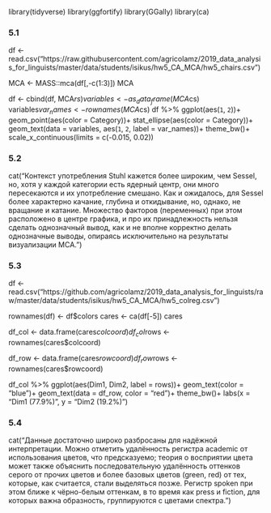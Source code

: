 library(tidyverse)
library(ggfortify)
library(GGally)
library(ca)

### 5.1
df <- read.csv("https://raw.githubusercontent.com/agricolamz/2019_data_analysis_for_linguists/master/data/students/isikus/hw5_CA_MCA/hw5_chairs.csv")

MCA <- MASS::mca(df[,-c(1:3)])
MCA

df <- cbind(df, MCA$rs)
variables <- as_data_frame(MCA$cs)
variables$var_names <- rownames(MCA$cs)
df %>% 
  ggplot(aes(`1`, `2`))+
  geom_point(aes(color = Category))+
  stat_ellipse(aes(color = Category))+
  geom_text(data = variables, aes(`1`, `2`, label = var_names))+
  theme_bw()+
  scale_x_continuous(limits = c(-0.015, 0.02))

### 5.2
cat("Контекст употребления Stuhl кажется более широким, чем Sessel, но, хотя у каждой категории есть ядерный центр, они много пересекаются и их употребление смешано. Как и ожидалось, для Sessel более характерно качание, глубина и откидывание, но, однако, не вращание и катание. Множество факторов (переменных) при этом расположено в центре графика, и про их принадлежность нельзя сделать однозначный вывод, как и не вполне корректно делать однозначные выводы, опираясь исключительно на результаты визуализации MCA.")

### 5.3
df <- read.csv("https://github.com/agricolamz/2019_data_analysis_for_linguists/raw/master/data/students/isikus/hw5_CA_MCA/hw5_colreg.csv")

rownames(df) <- df$colors
cares <- ca(df[-5])
cares

df_col <- data.frame(cares$colcoord)
df_col$rows <- rownames(cares$colcoord)

df_row <- data.frame(cares$rowcoord)
df_row$rows <- rownames(cares$rowcoord)

df_col %>% 
  ggplot(aes(Dim1, Dim2, label = rows))+
  geom_text(color = "blue")+
  geom_text(data = df_row, color = "red")+
  theme_bw()+
  labs(x = "Dim1 (77.9%)",
       y = "Dim2 (19.2%)")


### 5.4
cat("Данные достаточно широко разбросаны для надёжной интерпретации. Можно отметить удалённость регистра academic от использования цветов, что предсказуемо; теория о восприятии цвета может также объяснить последовательную удалённость оттенков серого от прочих цветов и более базовых цветов (green, red) от тех, которые, как считается, стали выделяться позже. Регистр spoken при этом ближе к чёрно-белым оттенкам, в то время как press и fiction, для которых важна образность, группируются с цветами спектра.")
